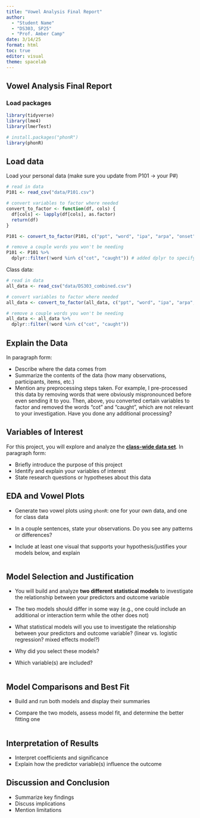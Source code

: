 ```yaml
---
title: "Vowel Analysis Final Report"
author: 
  - "Student Name"
  - "DS303, SP25"
  - "Prof. Amber Camp"
date: 3/14/25
format: html
toc: true
editor: visual
theme: spacelab
---
```


## Vowel Analysis Final Report

### Load packages

```r
library(tidyverse)
library(lme4)
library(lmerTest)

# install.packages("phonR")
library(phonR)
```

## Load data

Load your personal data (make sure you update from P101 -\> your P#)

```r
# read in data
P101 <- read_csv("data/P101.csv")

# convert variables to factor where needed
convert_to_factor <- function(df, cols) {
  df[cols] <- lapply(df[cols], as.factor)
  return(df)
}

P101 <- convert_to_factor(P101, c("ppt", "word", "ipa", "arpa", "onset", "offset", "environment", "real_word", "sex", "ethnicity", "birthplace", "home_state", "years_lived_hi", "L1", "exposure_langs_yn", "exposure_langs", "speak_other", "item_num", "rep"))

# remove a couple words you won't be needing
P101 <- P101 %>%
  dplyr::filter(!word %in% c("cot", "caught")) # added dplyr to specify which 'filter' to use

```

Class data:

```r
# read in data
all_data <- read_csv("data/DS303_combined.csv")

# convert variables to factor where needed
all_data <- convert_to_factor(all_data, c("ppt", "word", "ipa", "arpa", "onset", "offset", "environment", "real_word", "sex", "ethnicity", "birthplace", "home_state", "years_lived_hi", "L1", "exposure_langs_yn", "exposure_langs", "speak_other", "item_num", "rep"))

# remove a couple words you won't be needing
all_data <- all_data %>%
  dplyr::filter(!word %in% c("cot", "caught"))

```

## Explain the Data

In paragraph form:

-   Describe where the data comes from
-   Summarize the contents of the data (how many observations, participants, items, etc.)
-   Mention any preprocessing steps taken. For example, I pre-processed this data by removing words that were obviously mispronounced before even sending it to you. Then, above, you converted certain variables to factor and removed the words "cot" and "caught", which are not relevant to your investigation. Have you done any additional processing?

## Variables of Interest

For this project, you will explore and analyze the [**class-wide data set**]{.underline}. In paragraph form:

-   Briefly introduce the purpose of this project
-   Identify and explain your variables of interest
-   State research questions or hypotheses about this data

## EDA and Vowel Plots

-   Generate two vowel plots using `phonR`: one for your own data, and one for class data

-   In a couple sentences, state your observations. Do you see any patterns or differences?

-   Include at least one visual that supports your hypothesis/justifies your models below, and explain

```r

```

## Model Selection and Justification

-   You will build and analyze **two different statistical models** to investigate the relationship between your predictors and outcome variable

-   The two models should differ in some way (e.g., one could include an additional or interaction term while the other does not)

-   What statistical models will you use to investigate the relationship between your predictors and outcome variable? (linear vs. logistic regression? mixed effects model?)

-   Why did you select these models?

-   Which variable(s) are included?

```r

```

## Model Comparisons and Best Fit

-   Build and run both models and display their summaries

-   Compare the two models, assess model fit, and determine the better fitting one

```r

```

## Interpretation of Results

-   Interpret coefficients and significance
-   Explain how the predictor variable(s) influence the outcome

## Discussion and Conclusion

-   Summarize key findings
-   Discuss implications
-   Mention limitations
